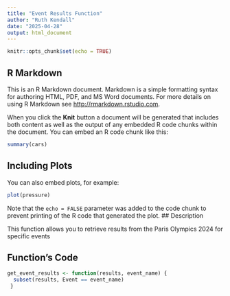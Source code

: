 ```yaml
---
title: "Event Results Function"
author: "Ruth Kendall"
date: "2025-04-28"
output: html_document
---
```


```r
knitr::opts_chunk$set(echo = TRUE)
```

## R Markdown

This is an R Markdown document. Markdown is a simple formatting syntax for authoring HTML, PDF, and MS Word documents. For more details on using R Markdown see <http://rmarkdown.rstudio.com>.

When you click the **Knit** button a document will be generated that includes both content as well as the output of any embedded R code chunks within the document. You can embed an R code chunk like this:

```r
summary(cars)
```

## Including Plots

You can also embed plots, for example:

```r
plot(pressure)
```

Note that the `echo = FALSE` parameter was added to the code chunk to prevent printing of the R code that generated the plot.
## Description 

This function allows you to retrieve results from the Paris Olympics 2024 for specific events 

## Function's Code

```r
get_event_results <- function(results, event_name) {
  subset(results, Event == event_name)
 }
```

